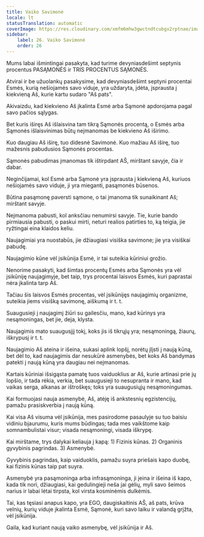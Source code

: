 ```yaml
---
title: Vaiko Savimonė
locale: lt
statusTranslation: automatic
coverImage: https://res.cloudinary.com/xmfm6mhw3gwctndtcubgx2rptnae/image/upload/v1740468922/small_cover_tratado_de_psicologia_revolucionaria_a4c0dca4e0.webp
sidebar:
    label: 26. Vaiko Savimonė
    order: 26
---
```

Mums labai išmintingai pasakyta, kad turime devyniasdešimt septynis procentus PASĄMONĖS ir TRIS PROCENTUS SĄMONĖS.

Atvirai ir be užuolankų pasakysime, kad devyniasdešimt septyni procentai Esmės, kurią nešiojamės savo viduje, yra uždaryta, įdėta, įsprausta į kiekvieną Aš, kurie kartu sudaro "Aš pats".

Akivaizdu, kad kiekvieno Aš įkalinta Esmė arba Sąmonė apdorojama pagal savo pačios sąlygas.

Bet kuris iširęs Aš išlaisvina tam tikrą Sąmonės procentą, o Esmės arba Sąmonės išlaisvinimas būtų neįmanomas be kiekvieno Aš iširimo.

Kuo daugiau Aš iširę, tuo didesnė Savimonė. Kuo mažiau Aš iširę, tuo mažesnis pabudusios Sąmonės procentas.

Sąmonės pabudimas įmanomas tik ištirpdant AŠ, mirštant savyje, čia ir dabar.

Neginčijamai, kol Esmė arba Sąmonė yra įsprausta į kiekvieną Aš, kuriuos nešiojamės savo viduje, ji yra mieganti, pasąmonės būsenos.

Būtina pasąmonę paversti sąmone, o tai įmanoma tik sunaikinant Aš; mirštant savyje.

Neįmanoma pabusti, kol anksčiau nenumirsi savyje. Tie, kurie bando pirmiausia pabusti, o paskui mirti, neturi realios patirties to, ką teigia, jie ryžtingai eina klaidos keliu.

Naujagimiai yra nuostabūs, jie džiaugiasi visiška savimone; jie yra visiškai pabudę.

Naujagimio kūne vėl įsikūnija Esmė, ir tai suteikia kūriniui grožio.

Nenorime pasakyti, kad šimtas procentų Esmės arba Sąmonės yra vėl įsikūniję naujagimyje, bet taip, trys procentai laisvos Esmės, kuri paprastai nėra įkalinta tarp Aš.

Tačiau šis laisvos Esmės procentas, vėl įsikūnijęs naujagimių organizme, suteikia jiems visišką savimonę, aiškumą ir t. t.

Suaugusieji į naujagimį žiūri su gailesčiu, mano, kad kūrinys yra nesąmoningas, bet jie, deja, klysta.

Naujagimis mato suaugusįjį tokį, koks jis iš tikrųjų yra; nesąmoningą, žiaurų, iškrypusį ir t. t.

Naujagimio Aš ateina ir išeina, sukasi aplink lopšį, norėtų įlįsti į naują kūną, bet dėl to, kad naujagimis dar nesukūrė asmenybės, bet koks Aš bandymas patekti į naują kūną yra daugiau nei neįmanomas.

Kartais kūriniai išsigąsta pamatę tuos vaiduoklius ar Aš, kurie artinasi prie jų lopšio, ir tada rėkia, verkia, bet suaugusieji to nesupranta ir mano, kad vaikas serga, alkanas ar ištroškęs; toks yra suaugusiųjų nesąmoningumas.

Kai formuojasi nauja asmenybė, Aš, atėję iš ankstesnių egzistencijų, pamažu prasiskverbia į naują kūną.

Kai visa Aš visuma vėl įsikūnija, mes pasirodome pasaulyje su tuo baisiu vidiniu bjaurumu, kuris mums būdingas; tada mes vaikštome kaip somnambulistai visur; visada nesąmoningi, visada iškrypę.

Kai mirštame, trys dalykai keliauja į kapą: 1) Fizinis kūnas. 2) Organinis gyvybinis pagrindas. 3) Asmenybė.

Gyvybinis pagrindas, kaip vaiduoklis, pamažu suyra priešais kapo duobę, kai fizinis kūnas taip pat suyra.

Asmenybė yra pasąmoninga arba infrasąmoninga, ji įeina ir išeina iš kapo, kada tik nori, džiaugiasi, kai gedulingieji neša jai gėlių, myli savo šeimos narius ir labai lėtai tirpsta, kol virsta kosminėmis dulkėmis.

Tai, kas tęsiasi anapus kapo, yra EGO, daugiskaitinis AŠ, aš pats, krūva velnių, kurių viduje įkalinta Esmė, Sąmonė, kuri savo laiku ir valandą grįžta, vėl įsikūnija.

Gaila, kad kuriant naują vaiko asmenybę, vėl įsikūnija ir Aš.

